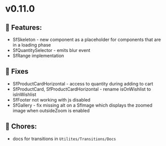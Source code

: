 
<Meta title="Releases/v0.11.0 - Latest/Change log" />

# v0.11.0

## 🚀 Features:

- SfSkeleton - new component as a placeholder for components that are in a loading phase
- SfQuantitySelector - emits blur event
- SfRange implementation

## 🐛 Fixes

- SfProductCardHorizontal - access to quantity during adding to cart
- SfProductCard, SfProductCardHorizontal - rename isOnWishlist to isInWishlist
- SfFooter not working with js disabled
- SfGallery - fix missing alt on a SfImage which displays the zoomed image when outsideZoom is enabled

## 🧹 Chores:

- docs for transitions in `Utilites/Transitions/Docs`
